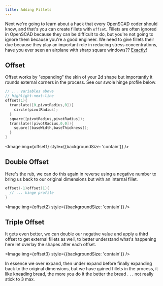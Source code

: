 ```yaml
---
title: Adding Fillets
---
```




Next we're going to learn about a hack that every OpenSCAD coder should know, and that's you can create fillets with `offset`.
Fillets are often ignored in OpenSCAD because they can be difficult to do, but you're not going to ignore them because you're a good engineer.
We need to give fillets their due because they play an important role in reducing stress concentrations, have you ever seen an airplane with sharp square windows?? [Exactly](https://www.youtube.com/watch?v=7rXGRPMD-GQ)!

## Offset

Offset works by "expanding" the skin of your 2d shape but importantly it rounds external corners in the process. See our swole hinge profile below:

```cpp
// ... variables above
// highlight-next-line
offset(1){
  translate([0,pivotRadius,0]){
    circle(pivotRadius);
  }
  square([pivotRadius,pivotRadius]);
  translate([pivotRadius,0,0]){
    square([baseWidth,baseThickness]);
  }
}
```

<Image img={offset1} style={{backgroundSize: 'contain'}} />

## Double Offset

Here's the rub, we can do this again in reverse using a negative number to bring us back to our original dimensions but with an internal fillet.

```cpp
offset(-1)offset(1){
  // ... hinge profile
}
```

<Image img={offset2} style={{backgroundSize: 'contain'}} />

## Triple Offset

It gets even better, we can double our negative value and apply a third offset to get external fillets as well, to better understand what's happening here let overlay the shapes after each offset.

<Image img={offset3} style={{backgroundSize: 'contain'}} />

In essence we over expand, then under expand before finally expanding back to the original dimensions, but we have gained fillets in the process, it like kneading bread, the more you do it the better the bread . . . not really stick to 3 max.
